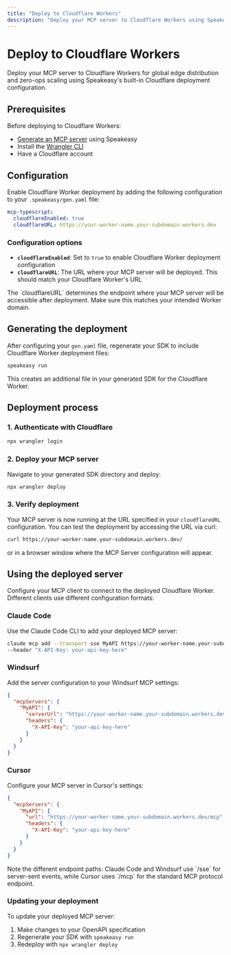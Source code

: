 ```yaml
---
title: "Deploy to Cloudflare Workers"
description: "Deploy your MCP server to Cloudflare Workers using Speakeasy's built-in deployment configuration"
---
```



# Deploy to Cloudflare Workers

Deploy your MCP server to Cloudflare Workers for global edge distribution and zero-ops scaling using Speakeasy's built-in Cloudflare deployment configuration.

## Prerequisites

Before deploying to Cloudflare Workers:

- [Generate an MCP server](/docs/agent-tools/build-server) using Speakeasy
- Install the [Wrangler CLI](https://developers.cloudflare.com/workers/wrangler/install-and-update/)
- Have a Cloudflare account

## Configuration

Enable Cloudflare Worker deployment by adding the following configuration to your `.speakeasy/gen.yaml` file:

```yaml
mcp-typescript:
  cloudflareEnabled: true
  cloudflareURL: https://your-worker-name.your-subdomain.workers.dev
```

### Configuration options

- **`cloudflareEnabled`**: Set to `true` to enable Cloudflare Worker deployment configuration
- **`cloudflareURL`**: The URL where your MCP server will be deployed. This should match your Cloudflare Worker's URL

<Callout type="info">
  The `cloudflareURL` determines the endpoint where your MCP server will be
  accessible after deployment. Make sure this matches your intended Worker
  domain.
</Callout>

## Generating the deployment

After configuring your `gen.yaml` file, regenerate your SDK to include Cloudflare Worker deployment files:

```bash
speakeasy run
```

This creates an additional file in your generated SDK for the Cloudflare Worker.

## Deployment process

### 1. Authenticate with Cloudflare

```bash
npx wrangler login
```

### 2. Deploy your MCP server

Navigate to your generated SDK directory and deploy:

```bash
npx wrangler deploy
```

### 3. Verify deployment

Your MCP server is now running at the URL specified in your `cloudflareURL` configuration. You can test the deployment by accessing the URL via curl:

```bash
curl https://your-worker-name.your-subdomain.workers.dev/
```

or in a browser window where the MCP Server configuration will appear.

## Using the deployed server

Configure your MCP client to connect to the deployed Cloudflare Worker. Different clients use different configuration formats:

### Claude Code

Use the Claude Code CLI to add your deployed MCP server:

```bash
claude mcp add --transport sse MyAPI https://your-worker-name.your-subdomain.workers.dev/sse \
--header "X-API-Key: your-api-key-here"
```

### Windsurf

Add the server configuration to your Windsurf MCP settings:

```json
{
  "mcpServers": {
    "MyAPI": {
      "serverUrl": "https://your-worker-name.your-subdomain.workers.dev/sse",
      "headers": {
        "X-API-Key": "your-api-key-here"
      }
    }
  }
}
```

### Cursor

Configure your MCP server in Cursor's settings:

```json
{
  "mcpServers": {
    "MyAPI": {
      "url": "https://your-worker-name.your-subdomain.workers.dev/mcp",
      "headers": {
        "X-API-Key": "your-api-key-here"
      }
    }
  }
}
```

<Callout type="info">
  Note the different endpoint paths: Claude Code and Windsurf use `/sse` for
  server-sent events, while Cursor uses `/mcp` for the standard MCP protocol
  endpoint.
</Callout>

### Updating your deployment

To update your deployed MCP server:

1. Make changes to your OpenAPI specification
2. Regenerate your SDK with `speakeasy run`
3. Redeploy with `npx wrangler deploy`
